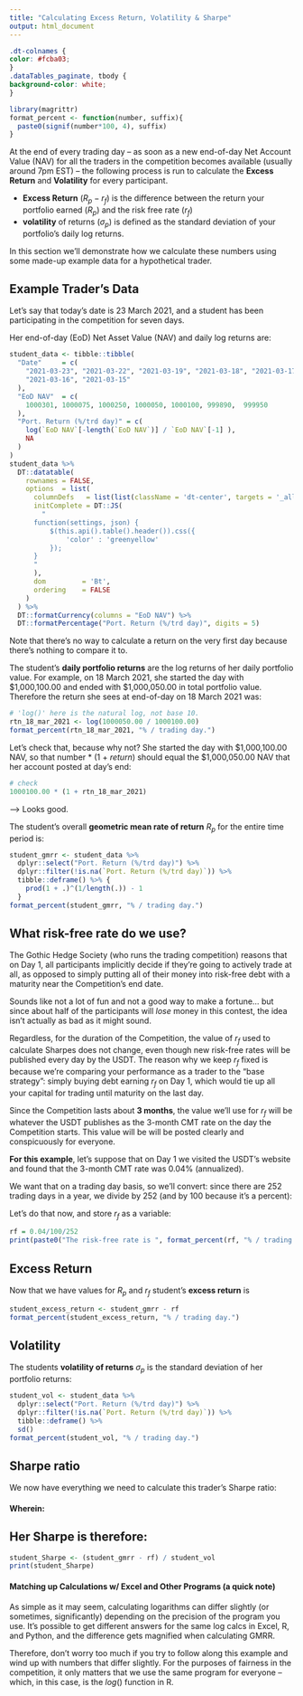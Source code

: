 ```yaml
---
title: "Calculating Excess Return, Volatility & Sharpe"
output: html_document
---
```


```css
.dt-colnames {
color: #fcba03;
}
.dataTables_paginate, tbody {
background-color: white;
}
```

```r
library(magrittr)
format_percent <- function(number, suffix){
  paste0(signif(number*100, 4), suffix)
}
```

At the end of every trading day -- as soon as a new end-of-day Net Account Value (NAV) for all the traders in the competition becomes available (usually around 7pm EST) -- the following process is run to calculate the **Excess Return** and **Volatility** for every participant.

  - **Excess Return** ($R_{p} - r_{f}$) is the difference between the return your portfolio earned ($R_{p}$) and the risk free rate ($r_{f}$)
  - **volatility** of returns ($\sigma_{p}$) is defined as the standard deviation of your portfolio's daily log returns.

In this section we'll demonstrate how we calculate these numbers using some
made-up example data for a hypothetical trader.

## Example Trader's Data
Let's say that today's date is 23 March 2021, and a student has been
participating in the competition for seven days. 

Her end-of-day (EoD) Net Asset Value (NAV) and daily log returns are:

``` r
student_data <- tibble::tibble(
  "Date"     = c(
    "2021-03-23", "2021-03-22", "2021-03-19", "2021-03-18", "2021-03-17", 
    "2021-03-16", "2021-03-15"
  ),
  "EoD NAV"  = c(
    1000301, 1000075, 1000250, 1000050, 1000100, 999890,  999950
  ),
  "Port. Return (%/trd day)" = c(
    log(`EoD NAV`[-length(`EoD NAV`)] / `EoD NAV`[-1] ),
    NA
  )
)
student_data %>%
  DT::datatable(
    rownames = FALSE,
    options  = list(
      columnDefs   = list(list(className = 'dt-center', targets = '_all')),
      initComplete = DT::JS(
        "
      function(settings, json) {
          $(this.api().table().header()).css({
              'color' : 'greenyellow'
          });
      }
      "
      ),
      dom         = 'Bt',
      ordering    = FALSE
    )
  ) %>%
  DT::formatCurrency(columns = "EoD NAV") %>%
  DT::formatPercentage("Port. Return (%/trd day)", digits = 5)
```

Note that there's no way to calculate a return on the very first day because
there's nothing to compare it to.

The student's **daily portfolio returns** are the log returns of her daily
portfolio value. For example, on 18 March 2021, she started the day with
\$1,000,100.00 and ended with \$1,000,050.00 in total portfolio value. Therefore
the return she sees at end-of-day on 18 March 2021 was:
```r
# 'log()' here is the natural log, not base 10.
rtn_18_mar_2021 <- log(1000050.00 / 1000100.00)
format_percent(rtn_18_mar_2021, "% / trading day.")
```

Let's check that, because why not? She started the day with $1,000,100.00 NAV, 
so that number * (1 + $return$) should equal the $1,000,050.00 NAV that her 
account posted at day's end:
```r
# check
1000100.00 * (1 + rtn_18_mar_2021)
```
--> Looks good.

The student's overall **geometric mean rate of return** $R_{p}$ for the entire 
time period is:
```r
student_gmrr <- student_data %>%
  dplyr::select("Port. Return (%/trd day)") %>%
  dplyr::filter(!is.na(`Port. Return (%/trd day)`)) %>% 
  tibble::deframe() %>% {
    prod(1 + .)^(1/length(.)) - 1
  }
format_percent(student_gmrr, "% / trading day.")
```


## What risk-free rate do we use?
The Gothic Hedge Society (who runs the trading competition) reasons that on Day
1, all participants implicitly decide if they're going to actively trade at all,
as opposed to simply putting all of their money into risk-free debt with a 
maturity near the Competition's end date.

Sounds like not a lot of fun and not a good way to make a fortune... but since 
about half of the participants will *lose* money in this contest, the idea isn't
actually as bad as it might sound.

Regardless, for the duration of the Competition, the value of $r_{f}$ used to 
calculate Sharpes does not change, even though new risk-free rates will be 
published every day by the USDT. The reason why we keep $r_{f}$ fixed is because
we're comparing your performance as a trader to the "base strategy": simply
buying debt earning $r_{f}$ on Day 1, which would tie up all your capital for 
trading until maturity on the last day.

Since the Competition lasts about **3 months**, the value we'll use for $r_{f}$ 
will be whatever the USDT publishes as the 3-month CMT rate on the day the 
Competition starts. This value will be will be posted clearly and conspicuously
for everyone.

**For this example**, let's suppose that on Day 1 we visited the USDT's website 
and found that the 3-month CMT rate was 0.04% (annualized). 

We want that on a trading day basis, so we'll convert: since there are 252 
trading days in a year, we divide by 252 (and by 100 because it's a percent):

Let's do that now, and store $r_{f}$ as a variable:
``` r
rf = 0.04/100/252
print(paste0("The risk-free rate is ", format_percent(rf, "% / trading day.")))
```

## Excess Return
Now that we have values for $R_{p}$ and $r_{f}$ student's **excess return** is
```r
student_excess_return <- student_gmrr - rf
format_percent(student_excess_return, "% / trading day.")
```

## Volatility
The students **volatility of returns** $\sigma_{p}$ is the standard 
deviation of her portfolio returns:
```r
student_vol <- student_data %>%
  dplyr::select("Port. Return (%/trd day)") %>%
  dplyr::filter(!is.na(`Port. Return (%/trd day)`)) %>% 
  tibble::deframe() %>%
  sd()
format_percent(student_vol, "% / trading day.")
```

## Sharpe ratio
We now have everything we need to calculate this trader's Sharpe ratio:

\begin{align*}
{\tt Sharpe\ Ratio} = \frac{R_{p} - r_{f}}{\sigma_{p}} 
\end{align*}

#### Wherein:

\begin{align*}
R_{p} & {\sf: Portfolio\ Return} \\
r_{f} & {\sf: Risk\ free\ rate\ of\ return} \\
\sigma_{p} & {\sf: Volatility\ of\ portfolio\ return}
\end{align*}

## Her Sharpe is therefore:
```r
student_Sharpe <- (student_gmrr - rf) / student_vol
print(student_Sharpe)
```


#### Matching up Calculations w/ Excel and Other Programs (a quick note)
As simple as it may seem, calculating logarithms can differ slightly (or
sometimes, significantly) depending on the precision of the program you use.
It's possible to get different answers for the same log calcs in Excel, R, and
Python, and the difference gets magnified when calculating GMRR.

Therefore, don't worry too much if you try to follow along this example and wind
up with numbers that differ slightly. For the purposes of fairness in the
competition, it only matters that we use the same program for everyone -- which,
in this case, is the *log*() function in R.

